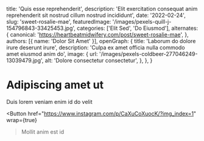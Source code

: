   title: 'Quis esse reprehenderit',
  description: 'Elit exercitation consequat anim reprehenderit sit nostrud cillum nostrud incididunt',
  date: '2022-02-24',
  slug: 'sweet-rosalie-mae',
  featuredImage: '/images/pexels-quill-j-154796843-33425453.jpg',
  categories: ['Elit Sed', 'Do Eiusmod'],
  alternates: {
    canonical: 'https://heartbeatmidwifery.com/post/sweet-rosalie-mae',
  },
  authors: [{ name: 'Dolor Sit Amet' }],
  openGraph: {
    title: 'Laborum do dolore irure deserunt irure',
    description: 'Culpa ex amet officia nulla commodo amet eiusmod anim do',
    image: {
      url: '/images/pexels-coldbeer-277046249-13039479.jpg',
      alt: 'Dolore consectetur consectetur',
    },
  },
}


# Adipiscing amet ut

<Gallery>
  <GalleryItem
    src="/images/pexels-mographe-10942941.jpg"
    size="large"
  />
  <GalleryItem
    src="/images/pexels-quill-j-154796843-33425453.jpg"
    size="large"
  />
</Gallery>

Duis lorem veniam enim id do velit

<Button
  href="https://www.instagram.com/p/CaXuCoXuocK/?img_index=1"
  wrap={true}
>Mollit anim est id</Button>

